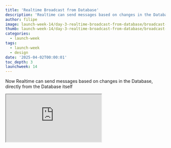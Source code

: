 ```yaml
---
title: 'Realtime Broadcast from Database'
description: 'Realtime can send messages based on changes in the Database, directly from the Database itself'
author: filipe
image: launch-week-14/day-3-realtime-broadcast-from-database/broadcast-database-og.png
thumb: launch-week-14/day-3-realtime-broadcast-from-database/broadcast-database-og-thumb.png
categories:
  - launch-week
tags:
  - launch-week
  - design
date: '2025-04-02T00:00:01'
toc_depth: 3
launchweek: 14
---
```


Now Realtime can send messages based on changes in the Database, directly from the Database itself

<div className="video-container mb-8">
  <iframe
    className="w-full"
    src="https://www.youtube-nocookie.com/embed/vRorVm_UbhA"
    title="Introducing Broadcast from Database: a more efficient way to subscribe to changes"
    allow="accelerometer; autoplay; clipboard-write; encrypted-media; fullscreen; gyroscope; picture-in-picture; web-share"
    allowfullscreen
  />
</div>

Supabase Realtime Broadcast now supports sending messages directly [from your Database](https://supabase.com/docs/guides/realtime/broadcast#broadcast-from-the-database). Broadcasting from the Database can scale to tens of thousands of users.

## What is Supabase Realtime?

You can use Supabase Realtime build immersive features like notifications, chats, live cursors, shared whiteboards, multiplayer games, and listen to Database changes.

Realtime includes the following features:

- **Broadcast**, to send low-latency messages using client libraries, REST, or your Database
- **Presence**, to store and synchronize online user state consistently across clients
- **Postgres Changes**, polls the Database, listens for changes, and sends messages to clients

Broadcasting from the Database is our latest improvement. It requires more initial setup than Postgres Changes, but offers more benefits:

- You can target specific actions (DELETE, INSERT, UPDATE, etc)
- Choose which columns to send in the body of the message instead of the full record
- Use SQL to selectively send data to specific channels

You now have two options for building realtime applications using database changes:

- **Broadcast from the Database**, to send messages triggered by changes within the Database itself
- **Postgres Changes**, for client-side logic to poll a Database for changes

<Img
  wide
  alt="Install"
  src={{
    dark: '/images/images/blog/launch-week-14/day-3-realtime-broadcast-from-database/broadcast-postgres-dark.png',
    light:
      'images/blog/launch-week-14/day-3-realtime-broadcast-from-database/broadcast-postgres-light.png',
  }}
/>

## Broadcast from the database

There are several scenarios where you will want to use Broadcast from the Database instead of Postgres Changes, including:

- Applications with many connected users
- Sanitizing the payload of a message instead of providing the full record
- Reduction in latency of sent messages

Let’s walk through how to set up Broadcast from the Database.

First, set up Row-Level Security (RLS) policies to control user access to relevant messages:

```sql
create policy "Authenticated users can receive broadcasts"
on "realtime"."messages"
for select
to authenticated
using ( true );
```

Then, set up the function that will be called whenever a Database change is detected:

```sql
create or replace function public.your_table_changes()
returns trigger
as $$
begin
    perform realtime.broadcast_changes(
	    'topic:' || new.id::text,   -- topic
		   tg_op,                          -- event
		   tg_op,                          -- operation
		   tg_table_name,                  -- table
		   tg_table_schema,                -- schema
		   new,                            -- new record
		   old                             -- old record
		);
    return null;
end;
$$ language plpgsql;
```

Then, set up the trigger conditions under which you will execute the function:

```sql
create trigger broadcast_changes_for_your_table_trigger
after insert or update or delete
on public.your_table
for each row
execute function your_table_changes();
```

And finally, set up your client code to listen for changes:

```jsx
const id = 'id'
await supabase.realtime.setAuth() // Needed for Realtime Authorization
const changes = supabase
  .channel(`topic:${id}`, {
    config: { private: true },
  })
  .on('broadcast', { event: 'INSERT' }, (payload) => console.log(payload))
  .on('broadcast', { event: 'UPDATE' }, (payload) => console.log(payload))
  .on('broadcast', { event: 'DELETE' }, (payload) => console.log(payload))
  .subscribe()
```

Be sure to read [the full Realtime documentation](https://supabase.com/docs/guides/realtime/broadcast) for more information and example use cases.

## How does Broadcast from the Database work?

Realtime Broadcast from the Database sets up a replication slot against a publication created for the `realtime.messages` table. This lets Realtime listen for Write Ahead Log (WAL) changes whenever new rows are inserted.

When Realtime spots a new insert in the WAL, it broadcasts that message to the target channel right away.

We created two helper functions:

- `realtime.send`: A simple function that adds messages to the `realtime.messages` table
- `realtime.broadcast_changes`: A more advanced function that creates payloads similar to Postgres Changes

The `realtime.send` function is designed to work safely inside triggers. It catches exceptions and uses `pg_notify` to send error information to the Realtime server for proper logging. This keeps your triggers from breaking if something goes wrong.

<Img
  wide
  alt="Install"
  src={{
    dark: '/images/images/blog/launch-week-14/day-3-realtime-broadcast-from-database/broadcast-database-dark.png',
    light:
      'images/blog/launch-week-14/day-3-realtime-broadcast-from-database/broadcast-database-light.png',
  }}
/>

![broadcast-database-dark.png]()

These improvements let us scale Database broadcasts to tens of thousands of connected users at once. They also enable new uses like:

1. Broadcasting directly from Database functions
2. Sending only specific fields to connected clients
3. Creating scheduled events using [Supabase Cron](https://supabase.com/docs/guides/cron)

All this makes your real-time applications faster and more flexible.

_Note: Broadcast from the Database was previously known as Broadcast Changes._

## Get started with Supabase Realtime

Supabase Realtime can help you build more compelling experiences for your applications.

- [Discover use cases](https://supabase.com/realtime) for Supabase Realtime
- Read the [Supabase Realtime documentation](https://supabase.com/docs/guides/realtime) to learn more
- Watch the Realtime changes video
- [Sign up for Supabase](https://supabase.com/dashboard/sign-up) and get started today
